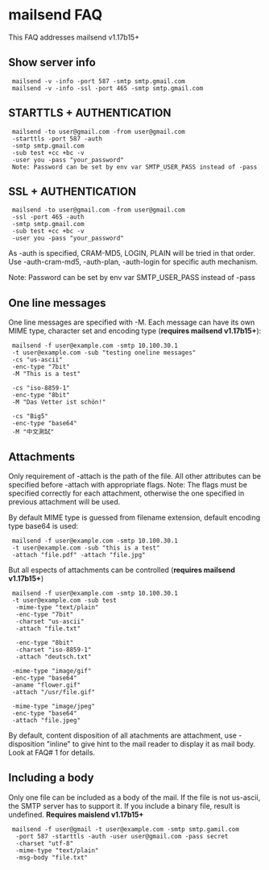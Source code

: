 = mailsend FAQ =
This FAQ addresses mailsend v1.17b15+
== Show server info ==
  mailsend -v -info -port 587 -smtp smtp.gmail.com
  mailsend -v -info -ssl -port 465 -smtp smtp.gmail.com

== STARTTLS + AUTHENTICATION ==
  mailsend -to user@gmail.com -from user@gmail.com
  -starttls -port 587 -auth
  -smtp smtp.gmail.com
  -sub test +cc +bc -v
  -user you -pass "your_password"
  Note: Password can be set by env var SMTP_USER_PASS instead of -pass

== SSL + AUTHENTICATION ==
  mailsend -to user@gmail.com -from user@gmail.com
  -ssl -port 465 -auth
  -smtp smtp.gmail.com
  -sub test +cc +bc -v
  -user you -pass "your_password"

As -auth is specified, CRAM-MD5, LOGIN, PLAIN will be tried in that order.  Use -auth-cram-md5, -auth-plan, -auth-login for specific auth mechanism.

Note: Password can be set by env var SMTP_USER_PASS instead of -pass

== One line messages ==
One line messages are specified with -M. Each message can have its own MIME type, character set and encoding type ('''requires mailsend v1.17b15+'''):
  mailsend -f user@example.com -smtp 10.100.30.1
  -t user@example.com -sub "testing oneline messages"
  -cs "us-ascii"
  -enc-type "7bit"
  -M "This is a test"

  -cs "iso-8859-1"
  -enc-type "8bit"
  -M "Das Vetter ist schön!"

  -cs "Big5"
  -enc-type "base64"
  -M "中文測試"

== Attachments ==
Only requirement of -attach is the path of the file. All other attributes can be specified before -attach with appropriate flags. Note: The flags must be specified correctly for each attachment, otherwise the one specified in previous attachment will be used.

By default MIME type is guessed from filename extension, default encoding type base64 is used:

  mailsend -f user@example.com -smtp 10.100.30.1
  -t user@example.com -sub "this is a test"
  -attach "file.pdf" -attach "file.jpg"

But all espects of attachments can be controlled ('''requires mailsend v1.17b15+''')

  mailsend -f user@example.com -smtp 10.100.30.1
  -t user@example.com -sub test
   -mime-type "text/plain"
   -enc-type "7bit"
   -charset "us-ascii"
   -attach "file.txt"

   -enc-type "8bit"
   -charset "iso-8859-1"
   -attach "deutsch.txt"

  -mime-type "image/gif"
  -enc-type "base64"
  -aname "flower.gif"
  -attach "/usr/file.gif"

  -mime-type "image/jpeg"
  -enc-type "base64"
  -attach "file.jpeg"

By default, content disposition of all atachments are attachment, use -disposition "inline" to give hint to the mail reader to display it as mail body. Look at FAQ# 1 for details.
== Including a body ==
Only one file can be included as a body of the mail. If the file is not us-ascii, the SMTP server has to support it. If you include a binary file, result is undefined. '''Requires maislend v1.17b15+'''

  mailsend -f user@gmail -t user@example.com -smtp smtp.gamil.com
   -port 587 -starttls -auth -user user@gmail.com -pass secret
   -charset "utf-8"
   -mime-type "text/plain"
   -msg-body "file.txt"
